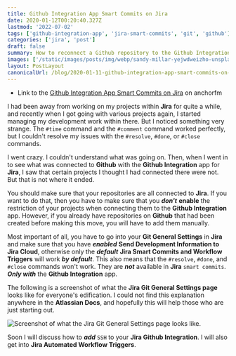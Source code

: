 ```yaml
---
title: Github Integration App Smart Commits on Jira
date: 2020-01-12T00:20:40.327Z
lastmod: '2022-07-02'
tags: ['github-integration-app', 'jira-smart-commits', 'git', 'github']
categories: ['jira', 'post']
draft: false
summary: How to reconnect a Github repository to the Github Integration app for Jira after discovering that your #resolve, #done, and #close commands were not working in your Smart Commits.
images: ['/static/images/posts/img/webp/sandy-millar-yejwdweizho-unsplash.webp']
layout: PostLayout
canonicalUrl: /blog/2020-01-11-github-integration-app-smart-commits-on-jira
---
```


- Link to the
  [Github Integration App Smart Commits on Jira](https://anchor.fm/maria-campbell/episodes/Github-Integration-App-Smart-Commits-on-Jira-ea4f2m)
  on anchorfm

I had been away from working on my projects within **Jira** for quite a while,
and recently when I got going with various projects again, I started managing my
development work within there. But I noticed something very strange. The `#time`
command and the `#comment` command worked perfectly, but I couldn't resolve my
issues with the `#resolve`, `#done`, or `#close` commands.

I went crazy. I couldn't understand what was going on. Then, when I went in to
see what was connected to **Github** with the **Github Integration** app for
**Jira**, I saw that certain projects I thought I had connected there were not.
But that is not where it ended.

You should make sure that your repositories are all connected to **Jira**. If
you want to do that, then you have to make sure that you _**don't**_ **enable**
the restriction of your projects when connecting them to the **Github
Integration** app. However, if you already have repositories on **Github** that
had been created before making this move, you will have to add them manually.

Most important of all, you have to go into your **Git General Settings** in
**Jira** and make sure that you have _**enabled**_ **Send Development
Information to Jira Cloud**, otherwise only the _**default**_ **Jira Smart
Commits and Workflow Triggers** will work _**by default**_. This also means that
the `#resolve`, `#done`, and `#close` commands won't work. They are _**not**_
available in **Jira** `smart commits`. _**Only with**_ the **Github
Integration** app.

The following is a screenshot of what the **Jira Git General Settings page**
looks like for everyone's edification. I could not find this explanation
anywhere in the **Atlassian Docs**, and hopefully this will help those who are
just starting out.

![Screenshot of what the Jira Git General Settings page looks like.](/static/images/posts/img/webp/fireshot-capture-017-general-settings-jira-interglobalmedia.atlassian.net.webp)

Soon I will discuss how to _**add**_ `SSH` to your **Jira Github Integration**.
I will also get into **Jira Automated Workflow Triggers**.
